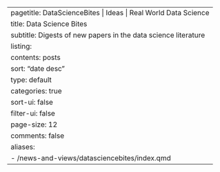 ---
pagetitle: DataScienceBites | Ideas | Real World Data Science
title: Data Science Bites
subtitle: Digests of new papers in the data science literature
listing:
  contents: posts
  sort: "date desc"
  type: default
  categories: true
  sort-ui: false
  filter-ui: false
  page-size: 12
comments: false
aliases: 
  - /news-and-views/datasciencebites/index.qmd
---